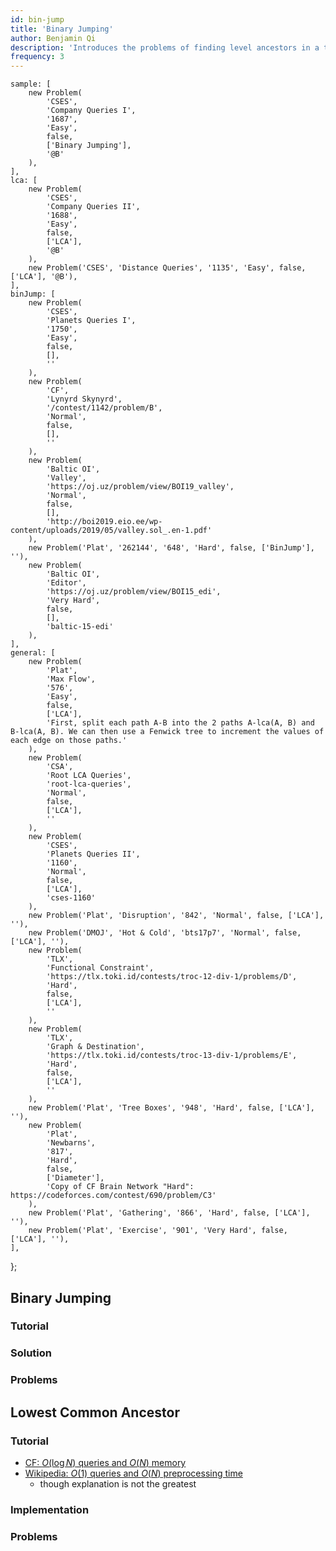 ```yaml
---
id: bin-jump
title: 'Binary Jumping'
author: Benjamin Qi
description: 'Introduces the problems of finding level ancestors in a tree and computing the lowest common ancestors.'
frequency: 3
---
```



	sample: [
		new Problem(
			'CSES',
			'Company Queries I',
			'1687',
			'Easy',
			false,
			['Binary Jumping'],
			'@B'
		),
	],
	lca: [
		new Problem(
			'CSES',
			'Company Queries II',
			'1688',
			'Easy',
			false,
			['LCA'],
			'@B'
		),
		new Problem('CSES', 'Distance Queries', '1135', 'Easy', false, ['LCA'], '@B'),
	],
	binJump: [
		new Problem(
			'CSES',
			'Planets Queries I',
			'1750',
			'Easy',
			false,
			[],
			''
		),
		new Problem(
			'CF',
			'Lynyrd Skynyrd',
			'/contest/1142/problem/B',
			'Normal',
			false,
			[],
			''
		),
		new Problem(
			'Baltic OI',
			'Valley',
			'https://oj.uz/problem/view/BOI19_valley',
			'Normal',
			false,
			[],
			'http://boi2019.eio.ee/wp-content/uploads/2019/05/valley.sol_.en-1.pdf'
		),
		new Problem('Plat', '262144', '648', 'Hard', false, ['BinJump'], ''),
		new Problem(
			'Baltic OI',
			'Editor',
			'https://oj.uz/problem/view/BOI15_edi',
			'Very Hard',
			false,
			[],
			'baltic-15-edi'
		),
	],
	general: [
		new Problem(
			'Plat',
			'Max Flow',
			'576',
			'Easy',
			false,
			['LCA'],
			'First, split each path A-B into the 2 paths A-lca(A, B) and B-lca(A, B). We can then use a Fenwick tree to increment the values of each edge on those paths.'
		),
		new Problem(
			'CSA',
			'Root LCA Queries',
			'root-lca-queries',
			'Normal',
			false,
			['LCA'],
			''
		),
		new Problem(
			'CSES',
			'Planets Queries II',
			'1160',
			'Normal',
			false,
			['LCA'],
			'cses-1160'
		),
		new Problem('Plat', 'Disruption', '842', 'Normal', false, ['LCA'], ''),
		new Problem('DMOJ', 'Hot & Cold', 'bts17p7', 'Normal', false, ['LCA'], ''),
		new Problem(
			'TLX',
			'Functional Constraint',
			'https://tlx.toki.id/contests/troc-12-div-1/problems/D',
			'Hard',
			false,
			['LCA'],
			''
		),
		new Problem(
			'TLX',
			'Graph & Destination',
			'https://tlx.toki.id/contests/troc-13-div-1/problems/E',
			'Hard',
			false,
			['LCA'],
			''
		),
		new Problem('Plat', 'Tree Boxes', '948', 'Hard', false, ['LCA'], ''),
		new Problem(
			'Plat',
			'Newbarns',
			'817',
			'Hard',
			false,
			['Diameter'],
			'Copy of CF Brain Network "Hard": https://codeforces.com/contest/690/problem/C3'
		),
		new Problem('Plat', 'Gathering', '866', 'Hard', false, ['LCA'], ''),
		new Problem('Plat', 'Exercise', '901', 'Very Hard', false, ['LCA'], ''),
	],
};

## Binary Jumping

<Problems problems={problems.sample} />

### Tutorial

<Resources>
	<Resource source="CPH" title="18.1 - Finding Ancestors"> </Resource>
</Resources>

### Solution

<IncompleteSection />

### Problems

<Problems problems={problems.binJump} />

## Lowest Common Ancestor

<Problems problems={problems.lca} />

### Tutorial

<Resources>
	<Resource
		source="CPH"
		title="18.3 - LCA Method 1"
		starred
	></Resource>
	<Resource
		source="cp-algo"
		title="LCA with Binary Lifting"
		url="graph/lca_binary_lifting.html"
	>
	</Resource>
</Resources>

<Optional title="Improvements">

- [CF: $O(\log N)$ queries and $O(N)$ memory](https://codeforces.com/blog/entry/74847)
- [Wikipedia: $O(1)$ queries and $O(N)$ preprocessing time](https://en.wikipedia.org/wiki/Level_ancestor_problem#Ladder_algorithm)
  - though explanation is not the greatest

</Optional>

### Implementation

<Resources>
	<Resource source="Benq" title="LCAjump" url="https://github.com/bqi343/USACO/blob/master/Implementations/content/graphs%20(12)/Trees%20(10)/LCAjump.h"> </Resource>
</Resources>

<IncompleteSection />

### Problems

<Problems problems={problems.general} />
